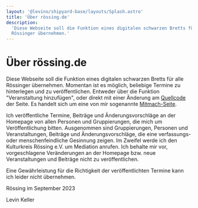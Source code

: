 ```yaml
---
layout: '@levino/shipyard-base/layouts/Splash.astro'
title: 'Über rössing.de'
description:
  'Diese Webseite soll die Funktion eines digitalen schwarzen Bretts für alle
  Rössinger übernehmen.'
---
```


# Über rössing.de

Diese Webseite soll die Funktion eines digitalen schwarzen Bretts für alle
Rössinger übernehmen. Momentan ist es möglich, beliebige Termine zu hinterlegen
und zu veröffentlichen. Entweder über die Funktion "Veranstaltung hinzufügen",
oder direkt mit einer Änderung am
[Quellcode](https://github.com/levino/roessing.de) der Seite. Es handelt sich um
eine von mir sogenannte
[Mitmach-Seite](https://www.levinkeller.de/de/docs/software/collaborative-homepage).

Ich veröffentliche Termine, Beiträge und Änderungsvorschläge an der Homepage von
allen Personen und Gruppierungen, die mich um Veröffentlichung bitten.
Ausgenommen sind Gruppierungen, Personen und Veranstaltungen, Beiträge und
Änderungsvorschläge, die eine verfassungs- oder menschenfeindliche Gesinnung
zeigen. Im Zweifel werde ich den Kulturkreis Rössing e.V. um Mediation anrufen.
Ich behalte mir vor, vorgeschlagene Veränderungen an der Homepage bzw. neue
Veranstaltungen und Beiträge nicht zu veröffentlichen.

Eine Gewährleistung für die Richtigkeit der veröffentlichten Termine kann ich
leider nicht übernehmen.

Rössing im September 2023

Levin Keller
